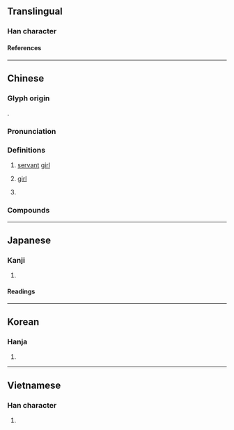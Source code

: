 {{character info/new}}
==Translingual==

===Han character===
{{Han char|rn=38|rad=女|as=05|sn=8|four=47411|canj=VSP|ids=⿰女尼}}

====References====
{{Han ref|kx=0257.140|dkj=06123|dj=0522.100|hdz=21041.020|uh=59AE}}

----

==Chinese==
{{zh-forms}}

===Glyph origin===
{{Han compound|女|尼|ls=psc|c1=s|c2=p|t1=woman}}.

===Pronunciation===
{{zh-pron
|m=nī,ní,1nb=standard in Mainland,2nb=standard in Taiwan,2nc=variant in Mainland
|c=nei4
|cat=n,pn
}}

===Definitions===
{{zh-hanzi}}

# [[servant]] [[girl]]
# {{lb|zh|affectionate|or|pejorative}} [[girl]]
# {{surname|lang=zh}}

===Compounds===
{{zh-der|婢妮|小妮子|妮子}}

----

==Japanese==

===Kanji===
{{ja-kanji|grade=|rs=女05}}

# {{defn|lang=ja|sort=女05}}

====Readings====
{{ja-readings
|goon=に
|kanon=じ
|kun=はしため, やわらかくまつわる<やはらかくまつはる
}}

----

==Korean==

===Hanja===
{{ko-hanja|hangeul=니|rv=ni|mr=ni|}}

# {{defn|lang=ko|sort=女05}}

----

==Vietnamese==

===Han character===
{{vi-hantu|[[ny]], [[ni]]|rs=女05}}

# {{defn|lang=vi|sort=女05}}
